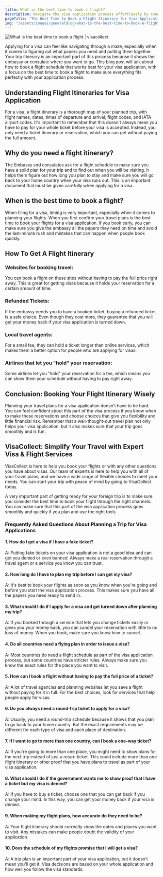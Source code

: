 ```yaml
---
title: What is the best time to book a flight?
description: Navigate the visa application process effortlessly by knowing the best time to book a flight itinerary.
pageTitle: "The Best Time to Book a Flight Itinerary for Visa Application"
img: "/assets/images/generalBlog/what-is-the-best-time-to-book-a-flight.webp"
---
```


<BlogContentHero className="mt-0">
    <img
        src="/assets/images/generalBlog/what-is-the-best-time-to-book-a-flight.webp"
        alt="What is the best time to book a flight | visacollect"
    />
</BlogContentHero>

Applying for a visa can feel like navigating through a maze, especially when it comes to figuring out what papers you need and putting them together. Your trip itinerary is an important part of this process because it shows the embassy or consulate where you want to go. This blog post will talk about how to book a flight schedule that works best for your visa application, with a focus on the best time to book a flight to make sure everything fits perfectly with your application process.

## Understanding Flight Itineraries for Visa Application

For a visa, a flight itinerary is a thorough map of your planned trip, with flight names, dates, times of departure and arrival, flight codes, and IATA airport codes. It's important to remember that this doesn't always mean you have to pay for your whole ticket before your visa is accepted. Instead, you only need a ticket itinerary or reservation, which you can get without paying the full amount.

## Why do you need a flight itinerary?

The Embassy and consulates ask for a flight schedule to make sure you have a solid plan for your trip and to find out when you will be visiting. It helps them figure out how long you plan to stay and make sure you will go back to your home country when your visa runs out. This is an important document that must be given carefully when applying for a visa.

## When is the best time to book a flight?

When filing for a visa, timing is very important, especially when it comes to planning your flights. When you first confirm your travel plans is the best time to book your flights for a visa application. If you book early, you can make sure you give the embassy all the papers they need on time and avoid the last-minute rush and mistakes that can happen when people book quickly.

## How To Get A Flight Itinerary

### Websites for booking travel:

You can book a flight on these sites without having to pay the full price right away. This is great for getting visas because it holds your reservation for a certain amount of time.

### Refunded Tickets:

If the embassy needs you to have a booked ticket, buying a refunded ticket is a safe choice. Even though they cost more, they guarantee that you will get your money back if your visa application is turned down.

### Local travel agents:

For a small fee, they can hold a ticket longer than online services, which makes them a better option for people who are applying for visas.

### Airlines that let you "hold" your reservation:

Some airlines let you "hold" your reservation for a fee, which means you can show them your schedule without having to pay right away.

## Conclusion: Booking Your Flight Itinerary Wisely

Planning your travel plans for a visa application doesn't have to be hard. You can feel confident about this part of the visa process if you know when to make these reservations and choose choices that give you flexibility and little financial risk. Remember that a well-thought-out travel plan not only helps your visa application, but it also makes sure that your trip goes smoothly and is fun.

## VisaCollect: Simplify Your Travel with Expert Visa & Flight Services

VisaCollect is here to help you book your flights or with any other questions you have about visas. Our team of experts is here to help you with all of your travel plans, and we have a wide range of flexible choices to meet your needs. You can start your trip with peace of mind by going to VisaCollect today.

A very important part of getting ready for your foreign trip is to make sure you consider the best time to book your flight through the right channels. You can make sure that this part of the visa application process goes smoothly and quickly if you plan and use the right tools

### Frequently Asked Questions About Planning a Trip for Visa Applications

#### 1. How do I get a visa if I have a fake ticket?

A: Putting fake tickets on your visa application is not a good idea and can get you denied or even banned. Always make a real reservation through a travel agent or a service you know you can trust.

#### 2. How long do I have to plan my trip before I can get my visa?

A: It's best to book your flights as soon as you know when you're going and before you start the visa application process. This makes sure you have all the papers you need ready to send in.

#### 3. What should I do if I apply for a visa and get turned down after planning my trip?

A: If you booked through a service that lets you change tickets easily or gives you your money back, you can cancel your reservation with little to no loss of money. When you book, make sure you know how to cancel.

#### 4. Do all countries need a flying plan in order to issue a visa?

A: Most countries do need a flight schedule as part of the visa application process, but some countries have stricter rules. Always make sure you know the exact rules for the place you want to visit.

#### 5. How can I book a flight without having to pay the full price of a ticket?

A: A lot of travel agencies and planning websites let you save a flight without paying for it in full. For the best choices, look for services that help people apply for visas.

#### 6. Do you always need a round-trip ticket to apply for a visa?

A: Usually, you need a round-trip schedule because it shows that you plan to go back to your home country. But the exact requirements may be different for each type of visa and each place of destination.

#### 7. If I want to go to more than one country, can I book a one-way ticket?

A: If you're going to more than one place, you might need to show plans for the next trip instead of just a return ticket. This could include more than one flight itinerary or other proof that you have plans to travel as part of your visa application.

#### 8. What should I do if the government wants me to show proof that I have a ticket but my visa is denied?

A: If you have to buy a ticket, choose one that you can get back if you change your mind. In this way, you can get your money back if your visa is denied.

#### 9. When making my flight plans, how accurate do they need to be?

A: Your flight itinerary should correctly show the dates and places you want to visit. Any mistakes can make people doubt the validity of your application.

#### 10. Does the schedule of my flights promise that I will get a visa?

A: A trip plan is an important part of your visa application, but it doesn't mean you'll get it. Visa decisions are based on your whole application and how well you follow the visa standards.
